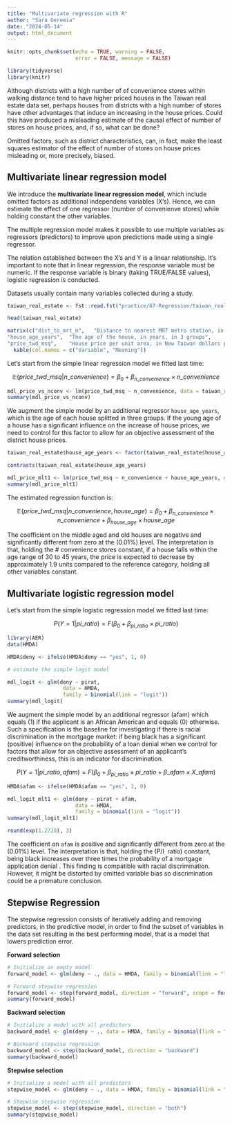 ```yaml
---
title: "Multivariate regression with R"
author: "Sara Geremia"
date: "2024-05-14"
output: html_document
---
```


```r
knitr::opts_chunk$set(echo = TRUE, warning = FALSE, 
                      error = FALSE, message = FALSE)

library(tidyverse)
library(knitr)
```

Although districts with a high number of of convenience stores within walking distance tend to have higher priced houses in the Taiwan real estate data set, 
perhaps houses from districts with a high number of stores have other advantages that induce an increasing in the house prices. Could this have produced a misleading 
estimate of the causal effect of number of stores on house prices, and, if so, what can be done?

Omitted factors, such as district characteristics, can, in fact, make the
least squares estimator of the effect of number of stores on house prices misleading or, 
more precisely, biased.

## Multivariate linear regression model

We introduce the **multivariate linear regression model**, which include omitted factors as 
additional independens variables (X's). Hence, we can estimate the effect of one regressor
(number of convenienve stores) while holding constant the other variables.

The multiple regression model makes it possible to use multiple variables as regressors (predictors) to improve upon predictions made using a single regressor.


The relation established between the X's and Y is a linear relationship. 
It's important to note that in linear regression, the response variable must be numeric. If the response variable is binary (taking TRUE/FALSE values), logistic regression is conducted. 

Datasets usually contain many variables collected during a study. 

```r
taiwan_real_estate <- fst::read.fst("practice/07-Regression/taiwan_real_estate.fst")

head(taiwan_real_estate)
```


```r
matrix(c("dist_to_mrt_m",	"Distance to nearest MRT metro station, in meters", "n_convenience","	No. of convenience stores in walking distance", 
"house_age_years",	"The age of the house, in years, in 3 groups",
"price_twd_msq",	"House price per unit area, in New Taiwan dollars per meter squared"), 4, 2, byrow = TRUE) %>% 
  kable(col.names = c("Variable", "Meaning"))
```

Let's start from the simple linear regression model we fitted last time:

$$\mathbb{E}(price\_twd\_msq|n\_convenience) = \beta_0 + \beta_{n\_convenience}\times n\_convenience$$


```r
mdl_price_vs_nconv <- lm(price_twd_msq ~ n_convenience, data = taiwan_real_estate)
summary(mdl_price_vs_nconv)
```

We augment the simple model by an additional regressor `house_age_years`, which is the 
age of each house splitted in three groups. If the young age of a house has a significant
influence on the increase of house prices, we need to control for this factor to allow for 
an objective assessment of the district house prices. 

```r
taiwan_real_estate$house_age_years <- factor(taiwan_real_estate$house_age_years, ordered = FALSE)

contrasts(taiwan_real_estate$house_age_years)
```



```r
mdl_price_mlt1 <- lm(price_twd_msq ~ n_convenience + house_age_years, data = taiwan_real_estate)
summary(mdl_price_mlt1)
```

The estimated regression function is:


$$\mathbb{E}(price\_twd\_msq|n\_convenience, house\_age) = \beta_0 + \beta_{n\_convenience}\times n\_convenience + \beta_{house\_age}\times house\_age$$

The coefficient on the middle aged and old houses are negative
and significantly different from zero at the \(0.01\%\) level.
The interpretation is that, holding the # convenience stores constant, if a house falls within the age range of 30 to 45 years, the price is expected to decrease by approximately 1.9 units compared to the reference category, holding all other variables constant.

## Multivariate logistic regression model

Let's start from the simple logistic regression model we fitted last time:

$$P(Y = 1|pi\_ratio) = F(\beta_0 + \beta_{pi\_ratio}\times pi\_ratio)$$

```r
library(AER)
data(HMDA)

HMDA$deny <- ifelse(HMDA$deny == "yes", 1, 0)

```

```r
# estimate the simple logit model 

mdl_logit <- glm(deny ~ pirat, 
                  data = HMDA, 
                  family = binomial(link = "logit"))
summary(mdl_logit)
```

We augment the simple model by an additional regressor \(afam\) which equals \(1\) if the applicant is an African American and equals \(0\) otherwise. Such a specification is the baseline for investigating if there is racial discrimination in the mortgage market: if being black has a significant (positive) influence on the probability of a loan denial when we control for factors that allow for an objective assessment of an applicant’s creditworthiness, this is an indicator for discrimination.

$$P(Y = 1|pi\_ratio, afam) = F(\beta_0 + \beta_{pi\_ratio}\times pi\_ratio + \beta\_afam\times X\_afam)$$

```r

HMDA$afam <- ifelse(HMDA$afam == "yes", 1, 0)

```

```r
mdl_logit_mlt1 <- glm(deny ~ pirat + afam, 
                      data = HMDA,
                      family = binomial(link = "logit"))
summary(mdl_logit_mlt1)
```

```r
round(exp(1.2728), 3)
```


The coefficient on `afam` is positive and significantly different from zero at the \(0.01\%\) level. The interpretation is that, holding the \(P/I \ ratio\) constant, being black increases over three times the probability of a mortgage application denial . This finding is compatible with racial discrimination. However, it might be distorted by omitted variable bias so discrimination could be a premature conclusion.


## Stepwise Regression

The stepwise regression consists of iteratively adding and removing predictors, in the predictive model, in order to find the subset of variables in the data set resulting in the best performing model, that is a model that lowers prediction error.

**Forward selection**

```r
# Initialize an empty model
forward_model <- glm(deny ~ ., data = HMDA, family = binomial(link = "logit"))

# Forward stepwise regression
forward_model <- step(forward_model, direction = "forward", scope = formula(~ .))
summary(forward_model)
```


**Backward selection**

```r
# Initialize a model with all predictors
backward_model <- glm(deny ~ ., data = HMDA, family = binomial(link = "logit"))

# Backward stepwise regression
backward_model <- step(backward_model, direction = "backward")
summary(backward_model)
```

**Stepwise selection**

```r
# Initialize a model with all predictors
stepwise_model <- glm(deny ~ ., data = HMDA, family = binomial(link = "logit"))

# Stepwise stepwise regression
stepwise_model <- step(stepwise_model, direction = "both")
summary(stepwise_model)
```

